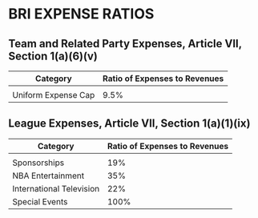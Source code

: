 # BRI EXPENSE RATIOS

## Team and Related Party Expenses, Article VII, Section 1(a)(6)(v)

| **Category**                     | **Ratio of Expenses to Revenues**|
| -------------------------------- | -------------------------------- |
|                                  |                                  |
| Uniform Expense Cap              | 9.5\%                            |


## League Expenses, Article VII, Section 1(a)(1)(ix)

| **Category**                     | **Ratio of Expenses to Revenues**|
| -------------------------------- | -------------------------------- |
|                                  |                                  |
| Sponsorships                     | 19\%                             |
| NBA Entertainment                | 35\%                             |
| International Television         | 22\%                             |
| Special Events                   | 100\%                            |